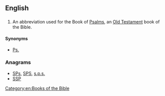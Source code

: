 ==English==

==={{abbreviation}}===
{{en-abbr}}
# {{biblical}} An abbreviation used for the Book of [[Psalms]], an [[Old Testament]] book of the Bible. 

====Synonyms====
* [[Ps.]]

===Anagrams===
* [[SPs#English|SPs]], [[SPS#English|SPS]], [[s.p.s.#English|s.p.s.]]
* [[SSP#English|SSP]]

[[Category:en:Books of the Bible]]